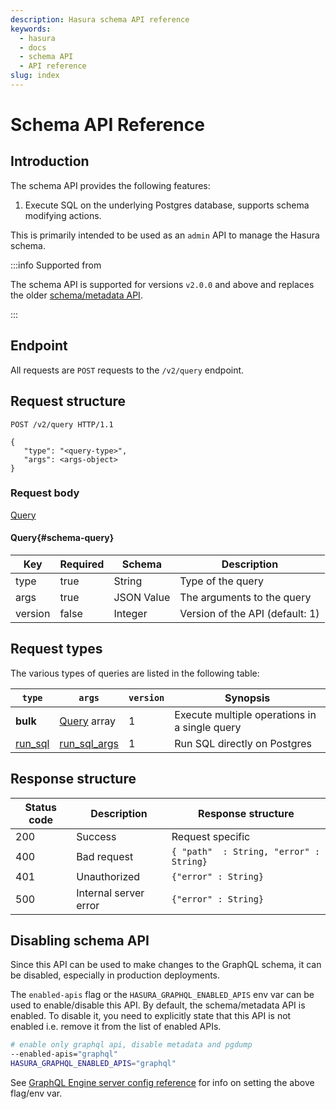 ```yaml
---
description: Hasura schema API reference
keywords:
  - hasura
  - docs
  - schema API
  - API reference
slug: index
---
```


# Schema API Reference

## Introduction

The schema API provides the following features:

1.  Execute SQL on the underlying Postgres database, supports schema
    modifying actions.

This is primarily intended to be used as an `admin` API to manage the
Hasura schema.

:::info Supported from

The schema API is supported for versions `v2.0.0` and above and replaces
the older [schema/metadata API](/graphql/core/api-reference/schema-metadata-api/index.mdx).

:::

## Endpoint

All requests are `POST` requests to the `/v2/query` endpoint.

## Request structure

```http
POST /v2/query HTTP/1.1

{
   "type": "<query-type>",
   "args": <args-object>
}
```

### Request body

[Query](#schema-query)

#### Query{#schema-query}

| Key     | Required | Schema     | Description                     |
|---------|----------|------------|---------------------------------|
| type    | true     | String     | Type of the query               |
| args    | true     | JSON Value | The arguments to the query      |
| version | false    | Integer    | Version of the API (default: 1) |

## Request types

The various types of queries are listed in the following table:

| `type`                                                                               | `args`                                                                                       | `version` | Synopsis                                      |
|--------------------------------------------------------------------------------------|----------------------------------------------------------------------------------------------|-----------|-----------------------------------------------|
| **bulk**                                                                             | [Query](#schema-query) array                                                                 | 1         | Execute multiple operations in a single query |
| [run_sql](/graphql/core/api-reference/schema-api/run-sql.mdx#schema-run-sql)         | [run_sql_args](/graphql/core/api-reference/schema-api/run-sql.mdx#schema-run-sql-syntax)     | 1         | Run SQL directly on Postgres                  |

## Response structure

| Status code	 |  Description	           |  Response structure                        |
|--------------|-------------------------|--------------------------------------------|
| 200	         |	Success                |  Request specific                          |
| 400	         |	Bad request            |  `{ "path"  : String, "error" : String}`   |
| 401	         |	Unauthorized           |  `{"error" : String}`                      |
| 500	         |	Internal server error	 |  `{"error" : String}`                      |

## Disabling schema API

Since this API can be used to make changes to the GraphQL schema, it can
be disabled, especially in production deployments.

The `enabled-apis` flag or the `HASURA_GRAPHQL_ENABLED_APIS` env var can
be used to enable/disable this API. By default, the schema/metadata API
is enabled. To disable it, you need to explicitly state that this API is
not enabled i.e. remove it from the list of enabled APIs.

```bash
# enable only graphql api, disable metadata and pgdump
--enabled-apis="graphql"
HASURA_GRAPHQL_ENABLED_APIS="graphql"
```

See [GraphQL Engine server config reference](/graphql/core/deployment/graphql-engine-flags/reference.mdx#server-flag-reference) for info on setting the above flag/env var.